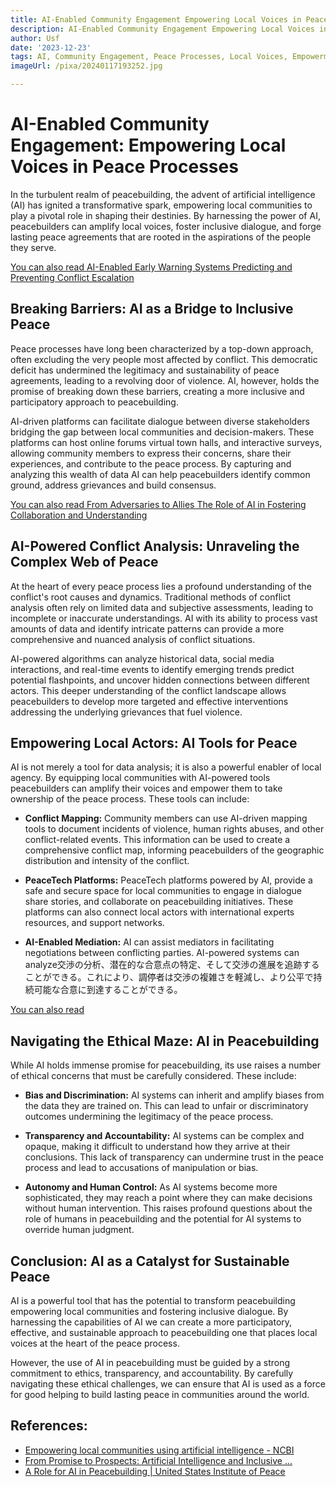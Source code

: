 ```yaml
---
title: AI-Enabled Community Engagement Empowering Local Voices in Peace Processes
description: AI-Enabled Community Engagement Empowering Local Voices in Peace Processes
author: Usf
date: '2023-12-23'
tags: AI, Community Engagement, Peace Processes, Local Voices, Empowerment
imageUrl: /pixa/20240117193252.jpg

---
```

# AI-Enabled Community  Engagement: Empowering Local Voices in Peace Processes

In  the  turbulent realm of peacebuilding,  the advent of artificial intelligence (AI) has ignited a transformative spark, empowering local communities to play a  pivotal role in shaping  their destinies. By harnessing the power  of AI, peacebuilders can amplify local voices, foster inclusive  dialogue, and forge lasting peace agreements that are rooted in the aspirations of  the people they serve.

[You can also read AI-Enabled Early Warning Systems Predicting and Preventing Conflict Escalation](AI-Enabled%20Early%20Warning%20Systems%20Predicting%20and%20Preventing%20Conflict%20Escalation)


## Breaking Barriers: AI as a  Bridge to Inclusive Peace

Peace processes have long been characterized by a top-down approach, often  excluding the very people most affected  by conflict. This democratic deficit has  undermined the legitimacy and sustainability of peace agreements,  leading to a revolving door of violence. AI, however, holds the  promise of breaking down these barriers, creating  a more inclusive and  participatory approach  to  peacebuilding.

AI-driven platforms can  facilitate dialogue between diverse stakeholders bridging  the gap between local communities and decision-makers. These platforms  can host online forums virtual town halls, and interactive surveys, allowing community members to express their concerns, share their experiences, and contribute to the peace process. By capturing and analyzing this wealth of data AI can help peacebuilders  identify common  ground, address grievances and build  consensus.

[You can also read From Adversaries to Allies The Role of AI in Fostering  Collaboration and Understanding](From%20Adversaries%20to%20Allies%20The%20Role%20of%20AI%20in%20Fostering%20Collaboration%20and%20Understanding)


## AI-Powered Conflict Analysis: Unraveling the Complex Web of Peace

At the heart of every peace  process lies a profound understanding  of the conflict's root causes and dynamics. Traditional methods of conflict analysis often rely  on limited data and subjective assessments,  leading to  incomplete or inaccurate understandings. AI with its ability to process vast amounts  of data and  identify intricate patterns can provide a more comprehensive and nuanced analysis of conflict situations.

AI-powered algorithms can analyze historical data, social media interactions, and real-time events to identify emerging trends predict potential flashpoints, and  uncover hidden connections between different actors. This deeper understanding of  the conflict landscape allows  peacebuilders  to develop more targeted and effective interventions addressing the underlying grievances that fuel violence.

## Empowering Local Actors: AI Tools for Peace

AI is not merely a tool for  data analysis; it is also a powerful enabler of local agency. By  equipping local communities  with AI-powered tools peacebuilders can amplify their voices and empower them  to take ownership of the peace process. These  tools can include:

- **Conflict Mapping:** Community members can use AI-driven mapping tools to document incidents of violence, human  rights abuses, and other conflict-related events. This information  can be used to create a comprehensive conflict map, informing peacebuilders of the geographic  distribution  and intensity of  the conflict.

- **PeaceTech Platforms:** PeaceTech platforms powered by AI,  provide a safe and secure space for local communities to engage in dialogue share stories, and collaborate  on peacebuilding initiatives. These platforms can also connect local actors  with international experts resources, and support networks.

-  **AI-Enabled Mediation:**  AI  can assist mediators in facilitating negotiations between conflicting parties. AI-powered  systems can analyze交渉の分析、潜在的な合意点の特定、そして交渉の進展を追跡することができる。これにより、調停者は交渉の複雑さを軽減し、より公平で持続可能な合意に到達することができる。

[You can also read ]()


## Navigating  the Ethical Maze: AI  in Peacebuilding

While  AI  holds immense promise for peacebuilding, its use raises a number of ethical concerns that must  be carefully considered. These  include:

- **Bias and Discrimination:**  AI systems can  inherit and amplify biases from the data they are trained on. This can lead to unfair or discriminatory outcomes undermining the  legitimacy of the peace process.

- **Transparency and Accountability:** AI systems can be complex and opaque, making it difficult to understand how they arrive at their conclusions. This lack of transparency can undermine trust in the peace  process and lead to accusations  of manipulation or bias.

- **Autonomy and Human  Control:** As AI systems become more sophisticated, they may reach a point where they can make decisions without human intervention. This raises profound questions about the role of humans in peacebuilding  and the potential for AI systems to override human judgment.

## Conclusion: AI as a  Catalyst for Sustainable Peace

AI is a powerful tool that  has the potential to transform peacebuilding empowering local  communities and  fostering  inclusive dialogue. By harnessing  the capabilities of AI we can create a more participatory, effective, and sustainable approach to peacebuilding one that places local voices at the heart of the peace process.

However, the use of AI in peacebuilding must be guided by a strong commitment to  ethics, transparency, and accountability. By carefully navigating these ethical challenges, we can ensure that AI is used as a force for good helping to build lasting peace in communities around the world.

## References:
- [Empowering local communities using artificial intelligence - NCBI](https://www.ncbi.nlm.nih.gov/pmc/articles/PMC9058901/)
- [From Promise to Prospects: Artificial Intelligence and Inclusive ...](https://tech-blog.zif-berlin.org/promise-prospects-artificial-intelligence-and-inclusive-peacemaking)
- [A Role for AI in Peacebuilding | United States Institute of Peace](https://www.usip.org/publications/2023/12/role-ai-peacebuilding)
